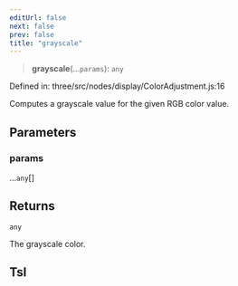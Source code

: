 ```yaml
---
editUrl: false
next: false
prev: false
title: "grayscale"
---
```


> **grayscale**(...`params`): `any`

Defined in: three/src/nodes/display/ColorAdjustment.js:16

Computes a grayscale value for the given RGB color value.

## Parameters

### params

...`any`[]

## Returns

`any`

The grayscale color.

## Tsl
